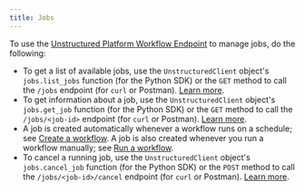 ```yaml
---
title: Jobs
---
```


To use the [Unstructured Platform Workflow Endpoint](/platform/api/overview) to manage jobs, do the following:

- To get a list of available jobs, use the `UnstructuredClient` object's `jobs.list_jobs` function (for the Python SDK) or 
  the `GET` method to call the `/jobs` endpoint (for `curl` or Postman). [Learn more](/platform/api/overview#list-jobs).
- To get information about a job, use the `UnstructuredClient` object's `jobs.get_job` function (for the Python SDK) or 
  the `GET` method to call the `/jobs/<job-id>` endpoint (for `curl` or Postman). [Learn more](/platform/api/overview#get-a-job).
- A job is created automatically whenever a workflow runs on a schedule; see [Create a workflow](/platform/api/workflows#create-a-workflow).
  A job is also created whenever you run a workflow manually; see [Run a workflow](/platform/api/overview#run-a-workflow).
- To cancel a running job, use the `UnstructuredClient` object's `jobs.cancel_job` function (for the Python SDK) or 
  the `POST` method to call the `/jobs/<job-id>/cancel` endpoint (for `curl` or Postman). [Learn more](/platform/api/overview#cancel-a-job).